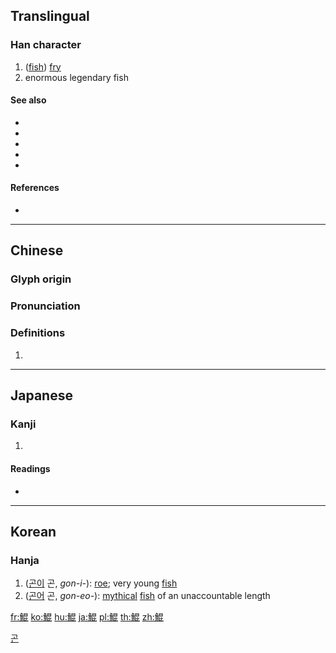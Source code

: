 {{character info/new}}
{{also|鲲}}
==Translingual==

===Han character===
{{Han char|rn=195|rad=魚|as=08|sn=19|four=26311|canj=NFAPP}}

# ([[fish]]) [[fry]]
# enormous legendary fish

====See also====
* {{l|mul|sc=Hani|卵}}
* {{l|mul|sc=Hani|蛋}}
* {{l|mul|sc=Hani|鮞}}
* {{l|mul|sc=Hani|鲕}}
* {{l|mul|sc=Hani|鲲}}

====References====
* {{Han ref|kx=1473.020|dkj=46247|dj=2005.010|hdz=74696.010|uh=9BE4|ud=39908|bh=F3CB|bd=62411}}

----

==Chinese==
{{zh-forms|s=鲲}}

===Glyph origin===
{{Han etym}}

===Pronunciation===
{{zh-pron
|m=kūn
|c=kwan1,gwan1
|h=pfs=
|md=
|mn=
|w=
|mc=y
|oc=y
|cat=
}}

===Definitions===
{{zh-hanzi}}

# {{rfdef|lang=zh}}

----

==Japanese==

===Kanji===
{{ja-kanji|grade=|rs=魚08}}

# {{defn|lang=ja|sort=魚08}}

====Readings====
* {{ja-readings|on=[[こん]] (kon)|kun=[[はらご]] (harago), [[ぎぎ]] (gigi)}}

----

==Korean==

===Hanja===
{{ko-hanja|hangeul=곤|eumhun=|rv=gon|mr=kon|y=kon}}

# ([[곤이]] 곤, ''gon-i-''): [[roe]]; very young [[fish]]
# ([[곤|곤어]] 곤, ''gon-eo-''): [[mythical]] [[fish]] of an unaccountable length

[[Category:Hanja readings|곤]]

[[fr:鯤]]
[[ko:鯤]]
[[hu:鯤]]
[[ja:鯤]]
[[pl:鯤]]
[[th:鯤]]
[[zh:鯤]]